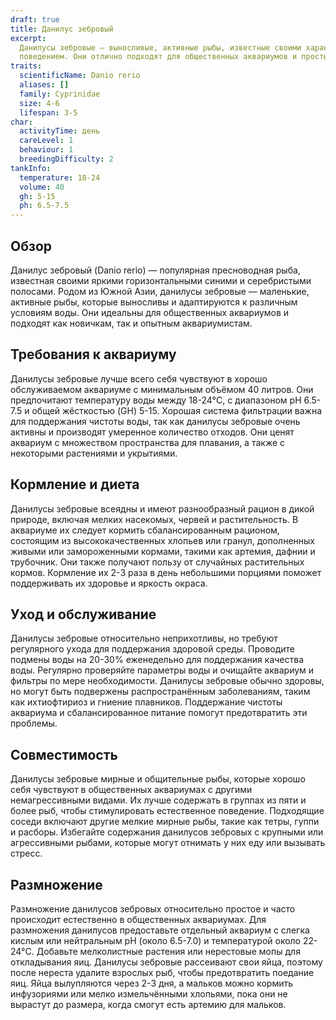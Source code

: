 ```yaml
---
draft: true
title: Данилус зебровый
excerpt:
  Данилусы зебровые — выносливые, активные рыбы, известные своими характерными горизонтальными полосами и живым
  поведением. Они отлично подходят для общественных аквариумов и просты в уходе.
traits:
  scientificName: Danio rerio
  aliases: []
  family: Cyprinidae
  size: 4-6
  lifespan: 3-5
char:
  activityTime: день
  careLevel: 1
  behaviour: 1
  breedingDifficulty: 2
tankInfo:
  temperature: 18-24
  volume: 40
  gh: 5-15
  ph: 6.5-7.5
---
```


## Обзор

Данилус зебровый (Danio rerio) — популярная пресноводная рыба, известная своими яркими горизонтальными синими и
серебристыми полосами. Родом из Южной Азии, данилусы зебровые — маленькие, активные рыбы, которые выносливы и
адаптируются к различным условиям воды. Они идеальны для общественных аквариумов и подходят как новичкам, так и опытным
аквариумистам.

## Требования к аквариуму

Данилусы зебровые лучше всего себя чувствуют в хорошо обслуживаемом аквариуме с минимальным объёмом 40 литров. Они
предпочитают температуру воды между 18-24°C, с диапазоном pH 6.5-7.5 и общей жёсткостью (GH) 5-15. Хорошая система
фильтрации важна для поддержания чистоты воды, так как данилусы зебровые очень активны и производят умеренное количество
отходов. Они ценят аквариум с множеством пространства для плавания, а также с некоторыми растениями и укрытиями.

## Кормление и диета

Данилусы зебровые всеядны и имеют разнообразный рацион в дикой природе, включая мелких насекомых, червей и
растительность. В аквариуме их следует кормить сбалансированным рационом, состоящим из высококачественных хлопьев или
гранул, дополненных живыми или замороженными кормами, такими как артемия, дафнии и трубочник. Они также получают пользу
от случайных растительных кормов. Кормление их 2-3 раза в день небольшими порциями поможет поддерживать их здоровье и
яркость окраса.

## Уход и обслуживание

Данилусы зебровые относительно неприхотливы, но требуют регулярного ухода для поддержания здоровой среды. Проводите
подмены воды на 20-30% еженедельно для поддержания качества воды. Регулярно проверяйте параметры воды и очищайте
аквариум и фильтры по мере необходимости. Данилусы зебровые обычно здоровы, но могут быть подвержены распространённым
заболеваниям, таким как ихтиофтириоз и гниение плавников. Поддержание чистоты аквариума и сбалансированное питание
помогут предотвратить эти проблемы.

## Совместимость

Данилусы зебровые мирные и общительные рыбы, которые хорошо себя чувствуют в общественных аквариумах с другими
немагрессивными видами. Их лучше содержать в группах из пяти и более рыб, чтобы стимулировать естественное поведение.
Подходящие соседи включают другие мелкие мирные рыбы, такие как тетры, гуппи и расборы. Избегайте содержания данилусов
зебровых с крупными или агрессивными рыбами, которые могут отнимать у них еду или вызывать стресс.

## Размножение

Размножение данилусов зебровых относительно простое и часто происходит естественно в общественных аквариумах. Для
размножения данилусов предоставьте отдельный аквариум с слегка кислым или нейтральным pH (около 6.5-7.0) и температурой
около 22-24°C. Добавьте мелколистные растения или нерестовые мопы для откладывания яиц. Данилусы зебровые рассеивают
свои яйца, поэтому после нереста удалите взрослых рыб, чтобы предотвратить поедание яиц. Яйца вылупляются через 2-3 дня,
а мальков можно кормить инфузориями или мелко измельчёнными хлопьями, пока они не вырастут до размера, когда смогут есть
артемию для мальков.

